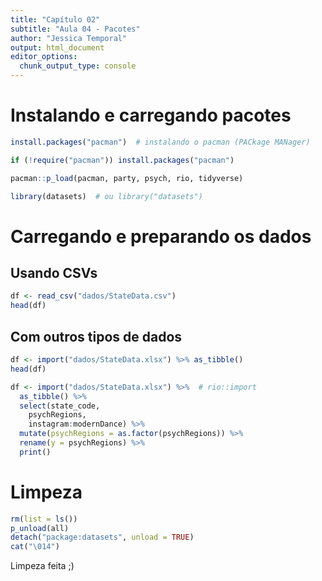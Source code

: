 ```yaml
---
title: "Capítulo 02"
subtitle: "Aula 04 - Pacotes"
author: "Jessica Temporal"
output: html_document
editor_options: 
  chunk_output_type: console
---
```


# Instalando e carregando pacotes

```r
install.packages("pacman")  # instalando o pacman (PACkage MANager)
```

```r
if (!require("pacman")) install.packages("pacman")
```

```r
pacman::p_load(pacman, party, psych, rio, tidyverse)
```

```r
library(datasets)  # ou library("datasets")
```

# Carregando e preparando os dados

## Usando CSVs

```r
df <- read_csv("dados/StateData.csv")
head(df)
```

## Com outros tipos de dados

```r
df <- import("dados/StateData.xlsx") %>% as_tibble()
head(df)
```

```r
df <- import("dados/StateData.xlsx") %>%  # rio::import
  as_tibble() %>%
  select(state_code, 
    psychRegions,
    instagram:modernDance) %>% 
  mutate(psychRegions = as.factor(psychRegions)) %>%
  rename(y = psychRegions) %>%
  print()
```

# Limpeza

```r
rm(list = ls()) 
p_unload(all)
detach("package:datasets", unload = TRUE)
cat("\014")
```

Limpeza feita ;)
